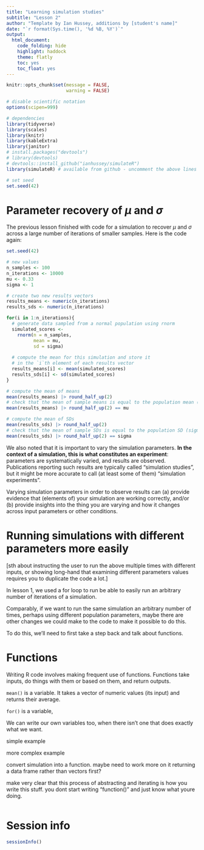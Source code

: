 ```yaml
---
title: "Learning simulation studies"
subtitle: "Lesson 2"
author: "Template by Ian Hussey, additions by [student's name]"
date: "`r format(Sys.time(), '%d %B, %Y')`"
output:
  html_document:
    code_folding: hide
    highlight: haddock
    theme: flatly
    toc: yes
    toc_float: yes
---
```


```r

knitr::opts_chunk$set(message = FALSE, 
                      warning = FALSE)

# disable scientific notation
options(scipen=999)

```

```r

# dependencies
library(tidyverse)
library(scales)
library(knitr)
library(kableExtra)
library(janitor)
# install.packages("devtools")
# library(devtools)
# devtools::install_github("ianhussey/simulateR")
library(simulateR) # available from github - uncomment the above lines to install

# set seed
set.seed(42)

```

# Parameter recovery of $\mu$ and $\sigma$

The previous lesson finished with code for a simulation to recover $\mu$ and $\sigma$ across a large number of iterations of smaller samples. Here is the code again:

```r

set.seed(42)

# new values 
n_samples <- 100
n_iterations <- 10000
mu <- 0.33
sigma <- 1

# create two new results vectors
results_means <- numeric(n_iterations)
results_sds <- numeric(n_iterations)

for(i in 1:n_iterations){
  # generate data sampled from a normal population using rnorm
  simulated_scores <- 
    rnorm(n = n_samples, 
          mean = mu, 
          sd = sigma)
  
  # compute the mean for this simulation and store it 
  # in the `i`th element of each results vector
  results_means[i] <- mean(simulated_scores)
  results_sds[i] <- sd(simulated_scores)
}

# compute the mean of means
mean(results_means) |> round_half_up(2)
# check that the mean of sample means is equal to the population mean (mu)
mean(results_means) |> round_half_up(2) == mu

# compute the mean of SDs
mean(results_sds) |> round_half_up(2)
# check that the mean of sample SDs is equal to the population SD (sigma)
mean(results_sds) |> round_half_up(2) == sigma

```

We also noted that it is important to vary the simulation parameters. **In the context of a simulation, this is what constitutes an experiment**: parameters are systematically varied, and results are observed. Publications reporting such results are typically called "simulation studies", but it might be more accurate to call (at least some of them) "simulation experiments". 

Varying simulation parameters in order to observe results can (a) provide evidence that (elements of) your simulation are working correctly, and/or (b) provide insights into the thing you are varying and how it changes across input parameters or other conditions.

# Running simulations with different parameters more easily

[sth about instructing the user to run the above multiple times with different inputs, or showing long-hand that examining different parameters values requires you to duplicate the code a lot.]

In lesson 1, we used a for loop to run be able to easily run an arbitrary number of iterations of a simulation. 

Comparably, if we want to run the same simulation an arbitrary number of times, perhaps using different population parameters, maybe there are other changes we could make to the code to make it possible to do this.

To do this, we'll need to first take a step back and talk about functions.

# Functions

Writing R code involves making frequent use of functions. Functions take inputs, do things with them or based on them, and return outputs. 

`mean()` is a variable. It takes a vector of numeric values (its input) and returns their average. 

`for()` is a variable,

We can write our own variables too, when there isn't one that does exactly what we want.

simple example

more complex example

convert simulation into a function. maybe need to work more on it returning a data frame rather than vectors first?

make very clear that this process of abstracting and iterating is how you write this stuff. you dont start writing "function()" and just know what youre doing.

```r



```

# Session info

```r

sessionInfo()

```




